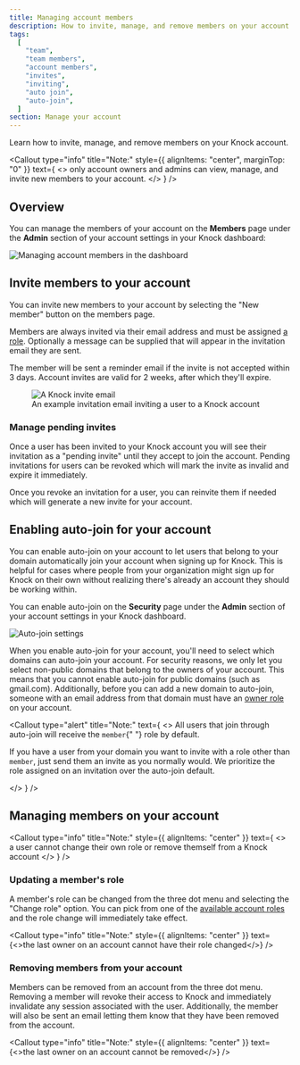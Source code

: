 ```yaml
---
title: Managing account members
description: How to invite, manage, and remove members on your account.
tags:
  [
    "team",
    "team members",
    "account members",
    "invites",
    "inviting",
    "auto join",
    "auto-join",
  ]
section: Manage your account
---
```


Learn how to invite, manage, and remove members on your Knock account.

<Callout
  type="info"
  title="Note:"
  style={{ alignItems: "center", marginTop: "0" }}
  text={
    <>
      only account owners and admins can view, manage, and invite new members to
      your account.
    </>
  }
/>

## Overview

You can manage the members of your account on the **Members** page under the **Admin** section of your account settings in your Knock dashboard:

<Image
  src="/images/manage-your-account/account-members.png"
  alt="Managing account members in the dashboard"
  width={2626}
  height={1751}
  className="rounded-md border border-gray-200"
/>

## Invite members to your account

You can invite new members to your account by selecting the "New member" button on the members page.

Members are always invited via their email address and must be assigned [a role](/manage-your-account/roles-and-permissions). Optionally a message can be supplied that will appear in the invitation email they are sent.

The member will be sent a reminder email if the invite is not accepted within 3 days. Account invites are valid for 2 weeks, after which they'll expire.

<figure>
  <Image
    src="/images/manage-your-account/account-invite-email.png"
    width={1327}
    height={949}
    alt="A Knock invite email"
  />
  <figcaption>
    An example invitation email inviting a user to a Knock account
  </figcaption>
</figure>

### Manage pending invites

Once a user has been invited to your Knock account you will see their invitation as a "pending invite" until they accept to join the account. Pending invitations for users can be revoked which will mark the invite as invalid and expire it immediately.

Once you revoke an invitation for a user, you can reinvite them if needed which will generate a new invite for your account.

## Enabling auto-join for your account

You can enable auto-join on your account to let users that belong to your domain automatically join your account when signing up for Knock. This is helpful
for cases where people from your organization might sign up for Knock on their own without realizing there's already an account they should be working within.

You can enable auto-join on the **Security** page under the **Admin** section of your account settings in your Knock dashboard.

<Image
  src="/images/manage-your-account/auto-join-settings.png"
  alt="Auto-join settings"
  width={2628}
  height={1737}
  className="rounded-md border border-gray-200"
/>

When you enable auto-join for your account, you'll need to select which domains
can auto-join your account. For security reasons, we only let you select non-public domains that belong to the owners of your account.
This means that you cannot enable auto-join for public domains (such as gmail.com). Additionally, before you can add a new domain to auto-join, someone with an email address from that domain must have an [owner role](/manage-your-account/roles-and-permissions) on your account.

<Callout
  type="alert"
  title="Note:"
  text={
    <>
      All users that join through auto-join will receive the <code>member</code>{" "}
      role by default.
      <p>
        If you have a user from your domain you want to invite with a role other
        than <code>member</code>, just send them an invite as you normally
        would. We prioritize the role assigned on an invitation over the
        auto-join default.
      </p>
    </>
  }
/>

## Managing members on your account

<Callout
  type="info"
  title="Note:"
  style={{ alignItems: "center" }}
  text={
    <>
      a user cannot change their own role or remove themself from a Knock
      account
    </>
  }
/>

### Updating a member's role

A member's role can be changed from the three dot menu and selecting the "Change role" option. You can pick from one of the [available account roles](/manage-your-account/roles-and-permissions) and the role change will immediately take effect.

<Callout
  type="info"
  title="Note:"
  style={{ alignItems: "center" }}
  text={<>the last owner on an account cannot have their role changed</>}
/>

### Removing members from your account

Members can be removed from an account from the three dot menu. Removing a member will revoke their access to Knock and immediately invalidate any session associated with the user. Additionally, the member will also be sent an email letting them know that they have been removed from the account.

<Callout
  type="info"
  title="Note:"
  style={{ alignItems: "center" }}
  text={<>the last owner on an account cannot be removed</>}
/>
